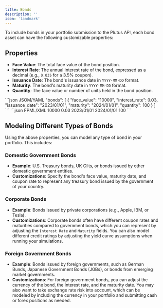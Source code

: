 ```yaml
---
title: Bonds
description: ''
icon: 'landmark'
---
```


To include bonds in your portfolio submission to the Plutus API, each bond asset can have the following customizable properties:

## Properties
- **Face Value**: The total face value of the bond position.
- **Interest Rate**: The annual interest rate of the bond, expressed as a decimal (e.g., `0.035` for a 3.5% coupon).
- **Issuance Date**: The bond's issuance date in `YYYY-MM-DD` format.
- **Maturity**: The bond's maturity date in `YYYY-MM-DD` format.
- **Quantity**: The face value or number of units held in the bond position.

<CodeGroup>
```json JSOM/YAML
"bonds": [
    {
        "face_value": "10000",
        "interest_rate": 0.03,
        "issuance_date": "2023/01/01",
        "maturity": "2024/01/01",
        "quantity": 100
    }
]
```
```json FPML/XML
<bonds>
    <bond>
        <face_value>10000</face_value>
        <interest_rate>0.03</interest_rate>
        <issuance_date>2023/01/01</issuance_date>
        <maturity>2024/01/01</issuance_date>
        <quantity>100</quantity>
    </bond>
</bonds>
```
</CodeGroup>

## Modeling Different Types of Bonds

Using the above properties, you can model any type of bond in your portfolio. This includes:

### Domestic Government Bonds
- **Example**: U.S. Treasury bonds, UK Gilts, or bonds issued by other domestic government entities.
- **Customizations**: Specify the bond's face value, maturity date, and coupon rate to represent any treasury bond issued by the government of your country.

### Corporate Bonds
- **Example**: Bonds issued by private corporations (e.g., Apple, IBM, or Tesla).
- **Customizations**: Corporate bonds often have different coupon rates and maturities compared to government bonds, which you can represent by adjusting the `Interest Rate` and `Maturity` fields. You can also model different credit ratings by adjusting the yield curve assumptions when running your simulations.

### Foreign Government Bonds
- **Example**: Bonds issued by foreign governments, such as German Bunds, Japanese Government Bonds (JGBs), or bonds from emerging market governments.
- **Customizations**: For foreign government bonds, you can adjust the currency of the bond, the interest rate, and the maturity date. You may also want to take exchange rate risk into account, which can be modeled by including the currency in your portfolio and submitting cash or forex positions as needed.